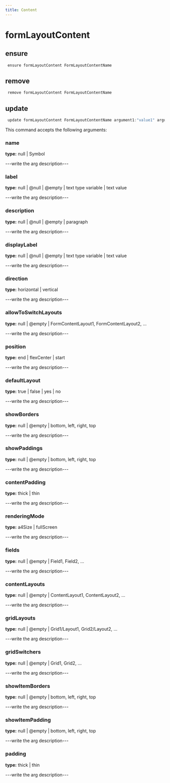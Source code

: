 ```yaml
---
title: Content
---
```


# formLayoutContent

## ensure

```js filename="Terminal" copy
 ensure formLayoutContent FormLayoutContentName
```


## remove

```js filename="Terminal" copy
 remove formLayoutContent FormLayoutContentName
```


## update

```js filename="Terminal" copy
 update formLayoutContent FormLayoutContentName argument1:"value1" argument2:"value2"
```

This command accepts the following arguments:

### name
**type:** null | Symbol

---write the arg description---

### label
**type:** null | @null | @empty | text type variable | text value

---write the arg description---

### description
**type:** null | @null | @empty | paragraph

---write the arg description---

### displayLabel
**type:** null | @null | @empty | text type variable | text value

---write the arg description---

### direction
**type:** horizontal | vertical

---write the arg description---

### allowToSwitchLayouts
**type:** null | @empty | FormContentLayout1, FormContentLayout2, ...

---write the arg description---

### position
**type:** end | flexCenter | start

---write the arg description---

### defaultLayout
**type:** true | false | yes | no

---write the arg description---

### showBorders
**type:** null | @empty | bottom, left, right, top

---write the arg description---

### showPaddings
**type:** null | @empty | bottom, left, right, top

---write the arg description---

### contentPadding
**type:** thick | thin

---write the arg description---

### renderingMode
**type:** a4Size | fullScreen

---write the arg description---

### fields
**type:** null | @empty | Field1, Field2, ...

---write the arg description---

### contentLayouts
**type:** null | @empty | ContentLayout1, ContentLayout2, ...

---write the arg description---

### gridLayouts
**type:** null | @empty | Grid1/Layout1, Grid2/Layout2, ...

---write the arg description---

### gridSwitchers
**type:** null | @empty | Grid1, Grid2, ...

---write the arg description---

### showItemBorders
**type:** null | @empty | bottom, left, right, top

---write the arg description---

### showItemPadding
**type:** null | @empty | bottom, left, right, top

---write the arg description---

### padding
**type:** thick | thin

---write the arg description---


